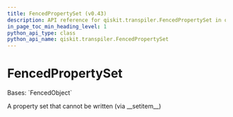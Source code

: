 ```yaml
---
title: FencedPropertySet (v0.43)
description: API reference for qiskit.transpiler.FencedPropertySet in qiskit v0.43
in_page_toc_min_heading_level: 1
python_api_type: class
python_api_name: qiskit.transpiler.FencedPropertySet
---
```


# FencedPropertySet

<Class id="qiskit.transpiler.FencedPropertySet" isDedicatedPage={true} github="https://github.com/qiskit/qiskit/tree/stable/0.24/qiskit/transpiler/fencedobjs.py" signature="FencedPropertySet(property_set_instance)" modifiers="class">
  Bases: `FencedObject`

  A property set that cannot be written (via \_\_setitem\_\_)
</Class>

